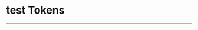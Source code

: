 
# test Tokens

---

<br />

<TokensTable
  type="font-size"
  data={fontSizeTokens}
/>

<TokensTable
  type="color"
  data={colorTokens}
/>

